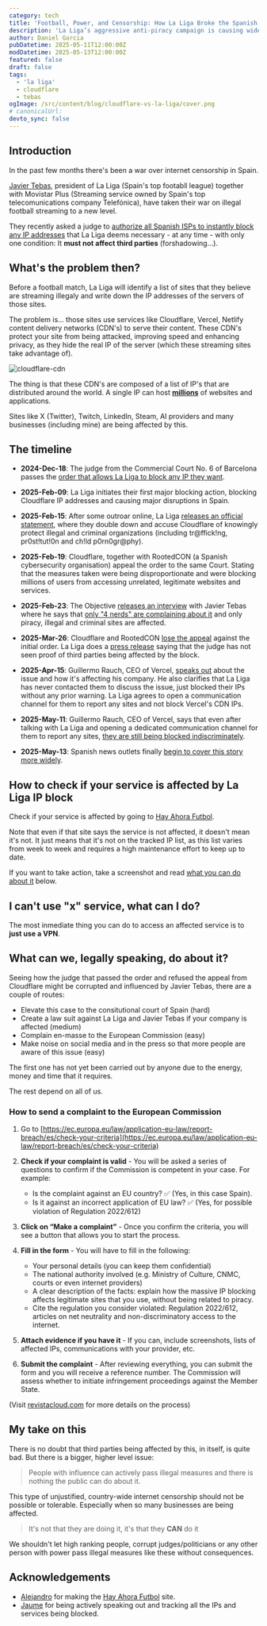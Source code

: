 ```yaml
---
category: tech
title: 'Football, Power, and Censorship: How La Liga Broke the Spanish Internet'
description: 'La Liga’s aggressive anti-piracy campaign is causing widespread internet censorship in Spain — affecting businesses, developers, and major platforms like Vercel and Cloudflare'
author: Daniel Garcia
pubDatetime: 2025-05-11T12:00:00Z
modDatetime: 2025-05-13T12:00:00Z
featured: false
draft: false
tags:
  - 'la liga'
  - cloudflare
  - tebas
ogImage: /src/content/blog/cloudflare-vs-la-liga/cover.png
# canonicalUrl:
devto_sync: false
---
```



## Introduction

In the past few months there's been a war over internet censorship in Spain.

[Javier Tebas](https://wikipedia.org/wiki/Javier_Tebas), president of La Liga (Spain's top footabll league) together with Movistar Plus (Streaming service owned by Spain's top telecomunications company Telefónica), have taken their war on illegal football streaming to a new level.

They recently asked a judge to [authorize all Spanish ISPs to instantly block any IP addresses](https://www.poderjudicial.es/search/AN/openDocument/766326fb999ba14aa0a8778d75e36f0d/20250331) that La Liga deems necessary - at any time - with only one condition: It **must not affect third parties** (forshadowing...).

<NewsletterSignup client:visible />

## What's the problem then?

Before a football match, La Liga will identify a list of sites that they believe are streaming illegaly and write down the IP addresses of the servers of those sites.

The problem is... those sites use services like Cloudflare, Vercel, Netlify content delivery networks (CDN's) to serve their content. These CDN's protect your site from being attacked, improving speed and enhancing privacy, as they hide the real IP of the server (which these streaming sites take advantage of).

![cloudflare-cdn](./cloudflare-cdn.png)

The thing is that these CDN's are composed of a list of IP's that are distributed around the world. A single IP can host **[millions](https://x.com/jaumepons/status/1912234218119168345)** of websites and applications.

Sites like X (Twitter), Twitch, LinkedIn, Steam, AI providers and many businesses (including mine) are being affected by this.

## The timeline

- **2024-Dec-18**: The judge from the Commercial Court No. 6 of Barcelona passes the [order that allows La Liga to block any IP they want](https://www.poderjudicial.es/search/AN/openDocument/766326fb999ba14aa0a8778d75e36f0d/20250331).

- **2025-Feb-09**: La Liga initiates their first major blocking action, blocking Cloudflare IP addresses and causing major disruptions in Spain.

- **2025-Feb-15**: After some outroar online, La Liga [releases an official statement](https://www.laliga.com/en-GB/news/official-statement-in-relation-to-the-blocking-of-ips-during-the-recent-ea-sports-laliga-matchdays-linked-to-illegal-cloudflare-practices), where they double down and accuse Cloudflare of knowingly protect illegal and criminal organizations (including tr@ffick!ng, pr0st!tut!0n and ch!ld p0rn0gr@phy).

- **2025-Feb-19**: Cloudflare, together with RootedCON (a Spanish cybersecurity organisation) appeal the order to the same Court. Stating that the measures taken were being disproportionate and were blocking millions of users from accessing unrelated, legitimate websites and services.

- **2025-Feb-23**: The Objective [releases an interview](https://theobjective.com/actualidad/2025-02-23/javier-tebas-purgatorio/) with Javier Tebas where he says that [only "4 nerds" are complaining about it](https://x.com/JaimeObregon/status/1921553141335466270) and only piracy, illegal and criminal sites are affected.

- **2025-Mar-26**: Cloudflare and RootedCON [lose the appeal](https://x.com/jaumepons/status/1904906677335245294) against the initial order. La Liga does a [press release](https://www.laliga.com/noticias/el-juzgado-de-lo-mercantil-no-6-de-barcelona-respalda-la-sentencia-dictada-a-favor-de-laliga-y-desestima-las-nulidades-instadas-por-cloudflare-y-rootedcon) saying that the judge has not seen proof of third parties being affected by the block.

- **2025-Apr-15**: Guillermo Rauch, CEO of Vercel, [speaks out](https://x.com/rauchg/status/1912218989872472489) about the issue and how it's affecting his company. He also clarifies that La Liga has never contacted them to discuss the issue, just blocked their IPs without any prior warning. La Liga agrees to open a communication channel for them to report any sites and not block Vercel's CDN IPs.

- **2025-May-11**: Guillermo Rauch, CEO of Vercel, says that even after talking with La Liga and opening a dedicated communication channel for them to report any sites, [they are still being blocked indiscriminately](https://x.com/rauchg/status/1921603136705458339).

- **2025-May-13**: Spanish news outlets finally [begin to cover this story more widely](https://x.com/patowc/status/1922173002193445338).

## How to check if your service is affected by La Liga IP block

Check if your service is affected by going to [Hay Ahora Futbol](https://hayahora.futbol/).

Note that even if that site says the service is not affected, it doesn't mean it's not. It just means that it's not on the tracked IP list, as this list varies from week to week and requires a high maintenance effort to keep up to date.

If you want to take action, take a screenshot and read [what you can do about it](#what-can-we-legally-speaking-do-about-it) below.

## I can't use "x" service, what can I do?

The most inmediate thing you can do to access an affected service is to **just use a VPN**.

## What can we, legally speaking, do about it?

Seeing how the judge that passed the order and refused the appeal from Cloudflare might be corrupted and influenced by Javier Tebas, there are a couple of routes:

- Elevate this case to the consitutional court of Spain (hard)
- Create a law suit against La Liga and Javier Tebas if your company is affected (medium)
- Complain en-masse to the European Commission (easy)
- Make noise on social media and in the press so that more people are aware of this issue (easy)

The first one has not yet been carried out by anyone due to the energy, money and time that it requires.

The rest depend on all of us.

### How to send a complaint to the European Commission

1. Go to [https://ec.europa.eu/law/application-eu-law/report-breach/es/check-your-criteria](https://ec.europa.eu/law/application-eu-law/report-breach/es/check-your-criteria)

2. **Check if your complaint is valid** - You will be asked a series of questions to confirm if the Commission is competent in your case. For example:

   - Is the complaint against an EU country? ✅ (Yes, in this case Spain).
   - Is it against an incorrect application of EU law? ✅ (Yes, for possible violation of Regulation 2022/612)

3. **Click on “Make a complaint”** - Once you confirm the criteria, you will see a button that allows you to start the process.

4. **Fill in the form** - You will have to fill in the following:

   - Your personal details (you can keep them confidential)
   - The national authority involved (e.g. Ministry of Culture, CNMC, courts or even internet providers)
   - A clear description of the facts: explain how the massive IP blocking affects legitimate sites that you use, without being related to piracy.
   - Cite the regulation you consider violated: Regulation 2022/612, articles on net neutrality and non-discriminatory access to the internet.

5. **Attach evidence if you have it** - If you can, include screenshots, lists of affected IPs, communications with your provider, etc.

6. **Submit the complaint** - After reviewing everything, you can submit the form and you will receive a reference number. The Commission will assess whether to initiate infringement proceedings against the Member State.

(Visit [revistacloud.com](https://revistacloud.com/como-presentar-una-denuncia-ante-la-comision-europea-si-crees-que-el-bloqueo-de-ips-en-espana-vulnera-tus-derechos-digitales/) for more details on the process)

## My take on this

There is no doubt that third parties being affected by this, in itself, is quite bad. But there is a bigger, higher level issue:

> People with influence can actively pass illegal measures and there is nothing the public can do about it.

This type of unjustified, country-wide internet censorship should not be possible or tolerable. Especially when so many businesses are being affected.

> It's not that they are doing it, it's that they **CAN** do it

We shouldn't let high ranking people, corrupt judges/politicians or any other person with power pass illegal measures like these without consequences.

## Acknowledgements

- [Alejandro](https://x.com/iamzenitram) for making the [Hay Ahora Futbol](https://hayahora.futbol/) site.
- [Jaume](https://x.com/jaumepons) for being actively speaking out and tracking all the IPs and services being blocked.

